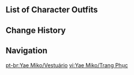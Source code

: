 {{CharacterTabs}}

==List of Character Outfits==
{{Outfits by Category Table|Yae Miko Outfits|nocharacter=1}}

==Change History==
{{Change History|2.5}}

==Navigation==
{{Character Navbox|link type=outfits}}
[[pt-br:Yae Miko/Vestuário]]
[[vi:Yae Miko/Trang Phục]]